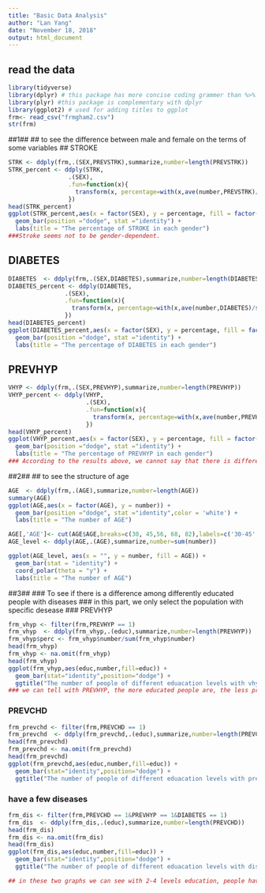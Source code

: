 ```yaml
---
title: "Basic Data Analysis"
author: "Lan Yang"
date: "November 18, 2018"
output: html_document
---
```

## read the data ###
```r
library(tidyverse)
library(dplyr) # this package has more concise coding grammer than %>%
library(plyr) #this package is complementary with dplyr
library(ggplot2) # used for adding titles to ggplot
frm<- read_csv("frmgham2.csv")
str(frm)
```
##1##
## to see the difference between male and female on the terms of some variables
## STROKE
```r
STRK <- ddply(frm,.(SEX,PREVSTRK),summarize,number=length(PREVSTRK))
STRK_percent <- ddply(STRK, 
                 .(SEX), 
                 .fun=function(x){
                   transform(x, percentage=with(x,ave(number,PREVSTRK)/sum(number)))
                 })
head(STRK_percent)
ggplot(STRK_percent,aes(x = factor(SEX), y = percentage, fill = factor(PREVSTRK))) +
  geom_bar(position ="dodge", stat ="identity") +
  labs(title = "The percentage of STROKE in each gender") 
###Stroke seems not to be gender-dependent.
```
## DIABETES 
```r
DIABETES  <- ddply(frm,.(SEX,DIABETES),summarize,number=length(DIABETES))
DIABETES_percent <- ddply(DIABETES, 
                .(SEX), 
                .fun=function(x){
                  transform(x, percentage=with(x,ave(number,DIABETES)/sum(number)))
                })
head(DIABETES_percent)
ggplot(DIABETES_percent,aes(x = factor(SEX), y = percentage, fill = factor(DIABETES))) +
  geom_bar(position ="dodge", stat ="identity") +
  labs(title = "The percentage of DIABETES in each gender")
```
## PREVHYP 
```r
VHYP <- ddply(frm,.(SEX,PREVHYP),summarize,number=length(PREVHYP))
VHYP_percent <- ddply(VHYP, 
                      .(SEX), 
                      .fun=function(x){
                        transform(x, percentage=with(x,ave(number,PREVHYP)/sum(number)))
                      })
head(VHYP_percent)
ggplot(VHYP_percent,aes(x = factor(SEX), y = percentage, fill = factor(PREVHYP))) +
  geom_bar(position ="dodge", stat ="identity") +
  labs(title = "The percentage of PREVHYP in each gender") 
### According to the results above, we cannot say that there is difference between male and female on the terms of prevalence diseases
```
##2##
## to see the structure of age
```r
AGE  <- ddply(frm,.(AGE),summarize,number=length(AGE))
summary(AGE)
ggplot(AGE,aes(x = factor(AGE), y = number)) +
  geom_bar(position ="dodge", stat ="identity",color = 'white') +
  labs(title = "The number of AGE") 

AGE[,'AGE']<- cut(AGE$AGE,breaks=c(30, 45,56, 68, 82),labels=c('30-45','45-56','56-68','68-82'))
AGE_level <- ddply(AGE,.(AGE),summarize,number=sum(number))

ggplot(AGE_level, aes(x = "", y = number, fill = AGE)) + 
  geom_bar(stat = "identity") + 
  coord_polar(theta = "y") +
  labs(title = "The number of AGE") 
```
##3##
### To see if there is a difference among differently educated people with diseases
### in this part, we only select the population with specific desease
### PREVHYP
```r
frm_vhyp <- filter(frm,PREVHYP == 1)
frm_vhyp  <- ddply(frm_vhyp,.(educ),summarize,number=length(PREVHYP)) 
frm_vhyp$perc <- frm_vhyp$number/sum(frm_vhyp$number)
head(frm_vhyp)
frm_vhyp <- na.omit(frm_vhyp)
head(frm_vhyp)
ggplot(frm_vhyp,aes(educ,number,fill=educ)) +
  geom_bar(stat="identity",position="dodge") +
  ggtitle("The number of people of different eduacation levels with vhyp")
### we can tell with PREVHYP, the more educated people are, the less proportion they will have in the diseased population
```
### PREVCHD
```r
frm_prevchd <- filter(frm,PREVCHD == 1)
frm_prevchd  <- ddply(frm_prevchd,.(educ),summarize,number=length(PREVCHD)) 
head(frm_prevchd)
frm_prevchd <- na.omit(frm_prevchd)
head(frm_prevchd)
ggplot(frm_prevchd,aes(educ,number,fill=educ)) +
  geom_bar(stat="identity",position="dodge") +
  ggtitle("The number of people of different eduacation levels with prevchd")
```
### have a few diseases
```r
frm_dis <- filter(frm,PREVCHD == 1&PREVHYP == 1&DIABETES == 1)
frm_dis  <- ddply(frm_dis,.(educ),summarize,number=length(PREVCHD)) 
head(frm_dis)
frm_dis <- na.omit(frm_dis)
head(frm_dis)
ggplot(frm_dis,aes(educ,number,fill=educ)) +
  geom_bar(stat="identity",position="dodge") +
  ggtitle("The number of people of different eduacation levels with diseases")

## in these two graphs we can see with 2-4 levels education, people have less chance to get the disease while level 1 is on high risk of having these diseases. But we cannot say there is an obvious difference among level 2-4. 
```

